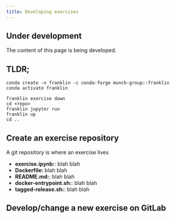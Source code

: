 ```yaml
---
title: Developing exercises
---
```


::: {.callout-caution }  
## Under development  
The content of this page is being developed.  
:::

## TLDR;

    conda create -n franklin -c conda-forge munch-group::franklin
    conda activate franklin

    franklin exercise down
    cd <repo>
    franklin jupyter run
    franklin up
    cd ..


## Create an exercise repository

A git repository is where an exercise lives

- **exercise.ipynb:**: blah blah
- **Dockerfile:** blah blah
- **README.md:**: blah blah
- **docker-entrypoint.sh:**: blah blah
- **tagged-release.sh:**: blah blah



## Develop/change a new exercise on GitLab
